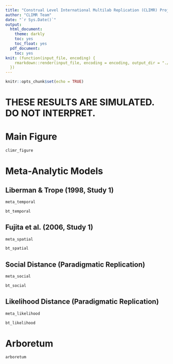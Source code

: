```yaml
---
title: "Construal Level International Multilab Replication (CLIMR) Project: Main Analysis Report"
author: "CLIMR Team"
date: "`r Sys.Date()`"
output:
  html_document:
    theme: darkly
    toc: yes
    toc_float: yes
  pdf_document:
    toc: yes
knit: (function(input_file, encoding) {
    rmarkdown::render(input_file, encoding = encoding, output_dir = "./reports/")
  })
---
```


```r
knitr::opts_chunk$set(echo = TRUE)
```

# **THESE RESULTS ARE SIMULATED. DO NOT INTERPRET.**

# Main Figure

```r
climr_figure
```


# Meta-Analytic Models

## Liberman & Trope (1998, Study 1)

```r
meta_temporal
```

```r
bt_temporal
```

## Fujita et al. (2006, Study 1)

```r
meta_spatial
```

```r
bt_spatial
```

## Social Distance (Paradigmatic Replication)

```r
meta_social
```

```r
bt_social
```


## Likelihood Distance (Paradigmatic Replication)

```r
meta_likelihood
```

```r
bt_likelihood
```

# Arboretum

```r
arboretum
```
